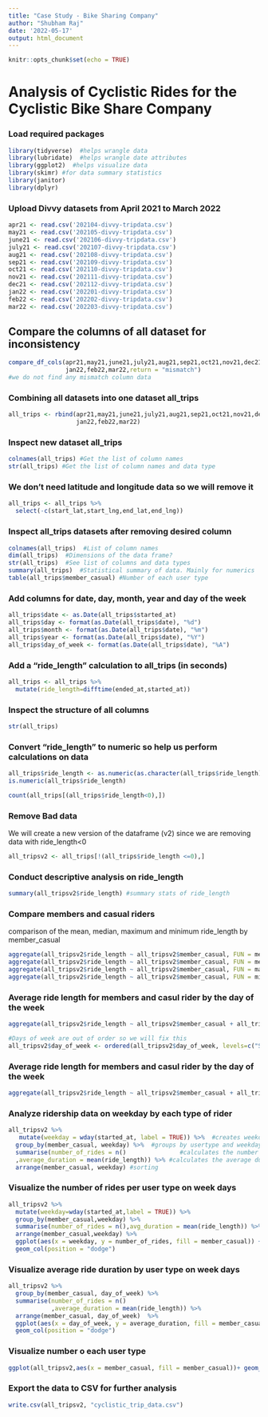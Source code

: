 ---
title: "Case Study - Bike Sharing Company"
author: "Shubham Raj"
date: '2022-05-17'
output: html_document
---

```{r setup, include=FALSE}
knitr::opts_chunk$set(echo = TRUE)
```

# Analysis of Cyclistic Rides for the Cyclistic Bike Share Company

### Load required packages
```{r}
library(tidyverse)  #helps wrangle data
library(lubridate)  #helps wrangle date attributes
library(ggplot2)  #helps visualize data
library(skimr) #for data summary statistics
library(janitor)
library(dplyr)
```

### Upload Divvy datasets from April 2021 to March 2022
```{r echo=TRUE}
apr21 <- read.csv('202104-divvy-tripdata.csv')
may21 <- read.csv('202105-divvy-tripdata.csv')
june21 <- read.csv('202106-divvy-tripdata.csv')
july21 <- read.csv('202107-divvy-tripdata.csv')
aug21 <- read.csv('202108-divvy-tripdata.csv')
sep21 <- read.csv('202109-divvy-tripdata.csv')
oct21 <- read.csv('202110-divvy-tripdata.csv')
nov21 <- read.csv('202111-divvy-tripdata.csv')
dec21 <- read.csv('202112-divvy-tripdata.csv')
jan22 <- read.csv('202201-divvy-tripdata.csv')
feb22 <- read.csv('202202-divvy-tripdata.csv')
mar22 <- read.csv('202203-divvy-tripdata.csv')
```

## Compare the columns of all dataset for inconsistency
```{r}
compare_df_cols(apr21,may21,june21,july21,aug21,sep21,oct21,nov21,dec21,
                jan22,feb22,mar22,return = "mismatch")
#we do not find any mismatch column data
```

### Combining all datasets into one dataset all_trips
```{r}
all_trips <- rbind(apr21,may21,june21,july21,aug21,sep21,oct21,nov21,dec21,
                   jan22,feb22,mar22)
```

### Inspect new dataset all_trips
```{r}
colnames(all_trips) #Get the list of column names
str(all_trips) #Get the list of column names and data type
```

### We don't need latitude and longitude data so we will remove it
```{r}
all_trips <- all_trips %>%
  select(-c(start_lat,start_lng,end_lat,end_lng))
```

### Inspect all_trips datasets after removing desired column
```{r}
colnames(all_trips)  #List of column names
dim(all_trips)  #Dimensions of the data frame?
str(all_trips)  #See list of columns and data types
summary(all_trips)  #Statistical summary of data. Mainly for numerics
table(all_trips$member_casual) #Number of each user type
```

### Add columns for date, day, month, year and day of the week
```{r}
all_trips$date <- as.Date(all_trips$started_at)
all_trips$day <- format(as.Date(all_trips$date), "%d")
all_trips$month <- format(as.Date(all_trips$date), "%m")
all_trips$year <- format(as.Date(all_trips$date), "%Y")
all_trips$day_of_week <- format(as.Date(all_trips$date), "%A")
```

### Add a "ride_length" calculation to all_trips (in seconds)
```{r}
all_trips <- all_trips %>%
  mutate(ride_length=difftime(ended_at,started_at))
```


### Inspect the structure of all columns
```{r}
str(all_trips)
```

### Convert "ride_length" to numeric so help us perform calculations on data
```{r}
all_trips$ride_length <- as.numeric(as.character(all_trips$ride_length))
is.numeric(all_trips$ride_length)
```
```{r count of ride_length<0}
count(all_trips[(all_trips$ride_length<0),])
```

### Remove Bad data
We will create a new version of the dataframe (v2) since we are removing data with ride_length<0
```{r}
all_tripsv2 <- all_trips[!(all_trips$ride_length <=0),]
```

### Conduct descriptive analysis on ride_length
```{r}
summary(all_tripsv2$ride_length) #summary stats of ride_length
```
### Compare members and casual riders
comparison of the mean, median, maximum and minimum ride_length by member_casual
```{r}
aggregate(all_tripsv2$ride_length ~ all_tripsv2$member_casual, FUN = mean)
aggregate(all_tripsv2$ride_length ~ all_tripsv2$member_casual, FUN = median)
aggregate(all_tripsv2$ride_length ~ all_tripsv2$member_casual, FUN = max)
aggregate(all_tripsv2$ride_length ~ all_tripsv2$member_casual, FUN = min)
```

### Average ride length for members and casul rider by the day of the week

```{r}
aggregate(all_tripsv2$ride_length ~ all_tripsv2$member_casual + all_tripsv2$day_of_week, FUN = mean)

```
```{r Order day_of_week}
#Days of week are out of order so we will fix this
all_tripsv2$day_of_week <- ordered(all_tripsv2$day_of_week, levels=c("Sunday", "Monday", "Tuesday", "Wednesday", "Thursday", "Friday", "Saturday"))
```

### Average ride length for members and casul rider by the day of the week
```{r}
aggregate(all_tripsv2$ride_length ~ all_tripsv2$member_casual + all_tripsv2$day_of_week,FUN = mean)
```

### Analyze ridership data on weekday by each type of rider
```{r}
all_tripsv2 %>%
   mutate(weekday = wday(started_at, label = TRUE)) %>%  #creates weekday field using wday()
  group_by(member_casual, weekday) %>%  #groups by usertype and weekday
  summarise(number_of_rides = n()				#calculates the number of rides and average duration 
  ,average_duration = mean(ride_length)) %>% #calculates the average duration
  arrange(member_casual, weekday) #sorting

```

### Visualize the number of rides per user type on week days
```{r}
all_tripsv2 %>%
  mutate(weekday=wday(started_at,label = TRUE)) %>%
  group_by(member_casual,weekday) %>%
  summarise(number_of_rides = n(),avg_duration = mean(ride_length)) %>%
  arrange(member_casual,weekday) %>%
  ggplot(aes(x = weekday, y = number_of_rides, fill = member_casual)) +
  geom_col(position = "dodge")
```

### Visualize average ride duration by user type on week days
```{r}
all_tripsv2 %>% 
  group_by(member_casual, day_of_week) %>% 
  summarise(number_of_rides = n()
            ,average_duration = mean(ride_length)) %>% 
  arrange(member_casual, day_of_week)  %>% 
  ggplot(aes(x = day_of_week, y = average_duration, fill = member_casual)) +
  geom_col(position = "dodge")
```

### Visualize number o each user type
```{r}
ggplot(all_tripsv2,aes(x = member_casual, fill = member_casual))+ geom_bar()
```

### Export the data to CSV for further analysis
```{r}
write.csv(all_tripsv2, "cyclistic_trip_data.csv")
```
















